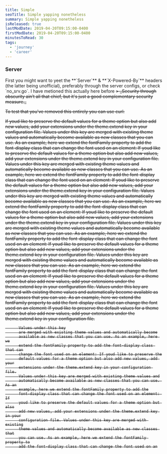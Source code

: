 ```yaml
---
title: Simple
seoTitle: Simple yapping nonetheless
summary: Simple yapping nonetheless
isReleased: true
lastModDate: 2019-04-20T09:15:00-0400
firstModDate: 2019-04-20T09:15:00-0400
minutesToRead: 30
tags:
  - 'journey'
  - 'career'
---
```


<H3>Server</H3>
<C>
  First you might want to yeet the **`Server`** & **`X-Powered-By`** headers (the latter being
  unofficial), preferably through the server configs, or check `no_srv.go`. I have metioned this actually <L href='#using-go'>here</L> before
<S/>
> _Security through obscurity ain’t all that chief, but it's just a good complementary security measure._

To test that you've removed this entirely you can use curl:

</C>
<C>
 If youd like to preserve the default values for a theme option but
          also add new values, add your extensions under the theme.extend key in
          your configuration file. Values under this key are merged with
          existing theme values and automatically become available as new
          classes that you can use. As an example, here we extend the fontFamily
          property to add the font-display class that can change the font used
          on an element: If youd like to preserve the default values for a theme
          option but also add new values, add your extensions under the
          theme.extend key in your configuration file. Values under this key are
          merged with existing theme values and automatically become available
          as new classes that you can use. As an example, here we extend the
          fontFamily property to add the font-display class that can change the
          font used on an element: If youd like to preserve the default values
          for a theme option but also add new values, add your extensions under
          the theme.extend key in your configuration file. 
                    <S2/>
          Values under this key
          are merged with existing theme values and automatically become
          available as new classes that you can use. As an example, here we
          extend the fontFamily property to add the font-display class that can
          change the font used on an element: If youd like to preserve the
          default values for a theme option but also add new values, add your
          extensions under the theme.extend key in your configuration file.
          Values under this key are merged with existing theme values and
          automatically become available as new classes that you can use. As an
          example, here we extend the fontFamily property to add the
          font-display class that can change the font used on an element: If
          youd like to preserve the default values for a theme option but also
          add new values, add your extensions under the theme.extend key in your
          configuration file. Values under this key are merged with existing
          theme values and automatically become available as new classes that
          you can use. As an example, here we extend the fontFamily property to
          add the font-display class that can change the font used on an
          element: If youd like to preserve the default values for a theme
          option but also add new values, add your extensions under the
          theme.extend key in your configuration file. Values under this key are
          merged with existing theme values and automatically become available
          as new classes that you can use. As an example, here we extend the
          fontFamily property to add the font-display class that can change the
          font used on an element: If youd like to preserve the default values
          for a theme option but also add new values, add your extensions under
          the theme.extend key in your configuration file. 
          <S2/>
          
          Values under this key
          are merged with existing theme values and automatically become
          available as new classes that you can use. As an example, here we
          extend the fontFamily property to add the font-display class that can
          change the font used on an element: If youd like to preserve the
          default values for a theme option but also add new values, add your
          extensions under the theme.extend key in your configuration file.
          Values under this key are merged with existing theme values and
          automatically become available as new classes that you can use. As an
          example, here we extend the fontFamily property to add the
          font-display class that can change the font used on an element: If
          youd like to preserve the default values for a theme option but also
          add new values, add your extensions under the theme.extend key in your
          configuration file. Values under this key are merged with existing
          theme values and automatically become available as new classes that
          you can use. As an example, here we extend the fontFamily property to
          add the font-display class that can change the font used on an
</C>
